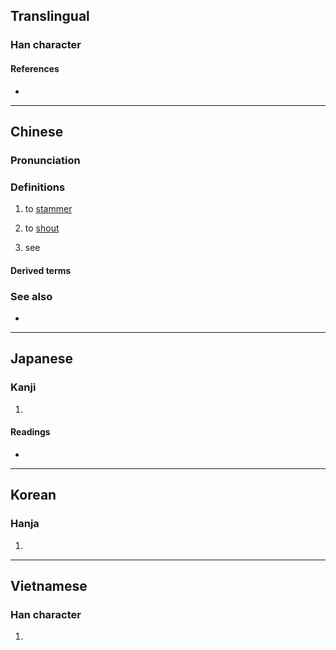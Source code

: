 {{character info/new}}
{{also|呐}}
==Translingual==

===Han character===
{{Han char|rn=30|rad=口|as=04|sn=7|four=64027|canj=ROB|ids=⿰口內}}

====References====
* {{Han ref|kx=0179.100|dkj=03370|dj=0397.040|hdz=10588.140|uh=5436|ud=21558|bh=A76F|bd=42863}}

----

==Chinese==
{{zh-forms|s=呐}}

===Pronunciation===
{{zh-pron
|m=nà,na,ne
|ma=zh-na.ogg
|c=naap6,neot6,nat6
|h=pfs=na
|md=
|mn=ml:la̍p/tw:nah
|mn_note=nah - 凹 is used in the Mainland
|w=5neq
|mc=y
|oc=y
|cat=v,part
}}

===Definitions===
{{zh-hanzi}}

# {{lb|zh|literary}} to [[stammer]]
#: {{zh-l|吶吶|to [[stammer]]}}
# {{lb|zh|literary}} to [[shout]]
#: {{zh-l|吶喊|to [[shout]]}}
# {{lb|zh|literary}} see {{zh-l|呢}}

====Derived terms====
{{zh-der|嗩吶}}

===See also===
* {{zh-l|訥}}

{{zh-cat|Beginning}}

----

==Japanese==

===Kanji===
{{ja-kanji|grade=|rs=口04}}

# {{defn|lang=ja|sort=口04}}

====Readings====
* {{ja-readings|on=[[とつ]] (totsu), [[どつ]] (dotsu)|kun=[[どもる]] (domoru)}}

----

==Korean==

===Hanja===
{{ko-hanja|hangeul=[[눌]], [[열]]|mr=nul, yŏl}}

# {{defn|lang=ko|sort=口04}}

----

==Vietnamese==

===Han character===
{{vi-hantu|[[nột]]|rs=口04}}

# {{defn|lang=vi|sort=口04}}